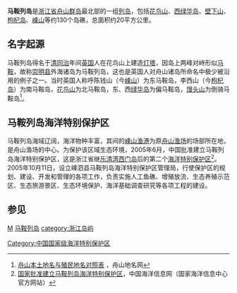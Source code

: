 '''马鞍列岛'''是[[浙江省|浙江省]][[舟山群岛|舟山群岛]]最北部的一组[[列岛|列岛]]，包括[[花鸟山|花鸟山]]、[[西绿华岛|西绿华岛]]、[[壁下山|壁下山]]、[[枸杞岛|枸杞岛]]、[[嵊山|嵊山]]等约130个岛礁，总面积约20平方公里。

== 名字起源 ==
马鞍列岛得名于[[清|清]][[同治|同治]]年间[[英国|英国]]人在花鸟山上建造[[花鸟灯塔|灯塔]]，因岛上两峰对峙形似[[马鞍|马鞍]]，故称[[崇明县|崇明县]]外海诸岛为马鞍列岛，这也是英国人对舟山诸岛所命名中极少被沿用的例子之一。当时英国人称呼陈钱山（今[[嵊山|嵊山]]）为东马鞍岛，李西山（今[[枸杞岛|枸杞岛]]）为南马鞍岛，[[花鸟山|花鸟山]]为北马鞍岛，东、西[[绿华岛|绿华岛]]为偏马鞍岛，[[馒头山|馒头山]]为倒骑马鞍岛<ref>[http://www.zsdmw.com/admin/UploadFile/200632317025566.xls 舟山本土地名与殖民地名对照表] {{webarchive|url=https://web.archive.org/web/20060517084120/http://zsdmw.com/admin/UploadFile/200632317025566.xls |date=2006-05-17 }}，舟山地名网</ref>。

== 马鞍列岛海洋特别保护区 ==
马鞍列岛海域辽阔，海洋物种丰富，其间的[[嵊山渔港|嵊山渔港]]为原[[舟山渔场|舟山渔场]]的场部所在地，是舟山渔场的中心。为保护该区域生态环境，2005年6月，中国批准建立马鞍列岛海洋特别保护区，这是浙江省继[[乐清湾|乐清湾]][[西门岛|西门岛]]后的第二个[[海洋特别保护区|海洋特别保护区]]<ref>[http://www.coi.gov.cn/zrbhq/200711/t20071107_1693.htm 国家批准建立马鞍列岛海洋特别保护区]{{dead link|date=2018年5月 |bot=InternetArchiveBot |fix-attempted=yes }}，中国海洋信息网（国家海洋信息中心官方网站）</ref>。2005年10月11日，设立嵊泗县马鞍列岛海洋特别保护区管理局，行使保护区的规划、建设、开发和管理的各项工作，负责实施人工鱼礁、增殖放流、生态养殖示范区、生态旅游景区、生态环境保护、海洋基础调查研究等各项工程的建设。

== 参见 ==
{{reflist}}
[[category:舟山群岛|M]]
[[category:马鞍列岛|]]
[[category:浙江岛屿|category:浙江岛屿]]
[[Category:中国国家级海洋特别保护区|Category:中国国家级海洋特别保护区]]
